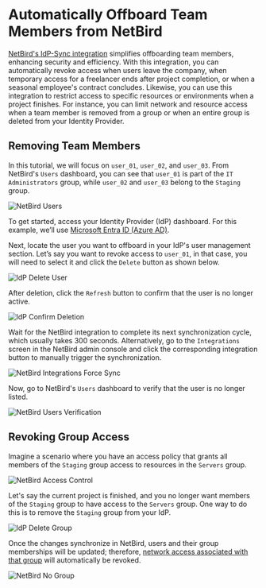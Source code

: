 # Automatically Offboard Team Members from NetBird

[NetBird's IdP-Sync integration](https://docs.netbird.io/how-to/idp-sync) simplifies offboarding team members, enhancing
security and efficiency. With this integration, you can automatically revoke access when users leave the company, when
temporary access for a freelancer ends after project completion, or when a seasonal employee's contract concludes.
Likewise, you can use this integration to restrict access to specific resources or environments when a project finishes.
For instance, you can limit network and resource access when a team member is removed from a group or when an entire group
is deleted from your Identity Provider.

## Removing Team Members

In this tutorial, we will focus on `user_01`, `user_02`, and `user_03`. From NetBird's `Users` dashboard, you can see
that `user_01` is part of the `IT Administrators` group, while `user_02` and `user_03` belong to the `Staging` group.

![NetBird Users](/docs-static/img/how-to-guides/auto-offboard-team-members/GT3eAeU.png)

To get started, access your Identity Provider (IdP) dashboard. For this example, we’ll use [Microsoft Entra ID (Azure AD)](https://docs.netbird.io/how-to/microsoft-entra-id-sync).

Next, locate the user you want to offboard in your IdP's user management section. Let’s say you want to revoke access to
`user_01`, in that case, you will need to select it and click the `Delete` button as shown below.

![IdP Delete User](/docs-static/img/how-to-guides/auto-offboard-team-members/TJWLvXL.png)

After deletion, click the `Refresh` button to confirm that the user is no longer active.

![IdP Confirm Deletion](/docs-static/img/how-to-guides/auto-offboard-team-members/LJ6QHRV.png)

Wait for the NetBird integration to complete its next synchronization cycle, which usually takes 300 seconds. Alternatively, go to the `Integrations` screen in the NetBird admin console and click the corresponding integration button to manually trigger the synchronization.

![NetBird Integrations Force Sync](/docs-static/img/how-to-guides/auto-offboard-team-members/ogiiUeT.png)

Now, go to NetBird's `Users` dashboard to verify that the user is no longer listed.

![NetBird Users Verification](/docs-static/img/how-to-guides/auto-offboard-team-members/MQ2yh6B.png)

## Revoking Group Access

Imagine a scenario where you have an access policy that grants all members of the `Staging` group access to resources in the `Servers` group.

![NetBird Access Control](/docs-static/img/how-to-guides/auto-offboard-team-members/sATMbbP.png)

Let's say the current project is finished, and you no longer want members of the `Staging` group to have access to the
`Servers` group. One way to do this is to remove the `Staging` group from your IdP.

![IdP Delete Group](/docs-static/img/how-to-guides/auto-offboard-team-members/TOZjFKC.png)

Once the changes synchronize in NetBird, users and their group memberships will be updated; therefore,
[network access associated with that group](https://docs.netbird.io/how-to/manage-network-access) will automatically be revoked.

![NetBird No Group](/docs-static/img/how-to-guides/auto-offboard-team-members/NKabmN6.png)